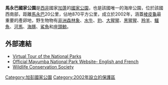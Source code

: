 {{Infobox protected area
| name = 馬永巴國家公園
| iucn_category = II
| photo = 
| photo_caption = 
| location = {{flag|Gabon}}
| nearest_city = [[馬永巴|馬永巴]]
| map = Gabon
| relief = 1
| lat_d = 3
| lat_m = 49
| lat_s = 
| lat_NS = S
| long_d = 11
| long_m = 1
| long_s = 
| long_EW = E
| area = 87平方公里
| established = 2002
| visitation_num = 
| visitation_year = 
| governing_body = 
}}

'''馬永巴國家公園'''是[[西非|西非]]國家[[加蓬|加蓬]]的[[國家公園|國家公園]]，也是該國唯一的海岸公園，位於該國西南部，距離[[馬永巴|馬永巴]]20公里，佔地870平方公里，成立於2002年，涵蓋[[棱皮龜|棱皮龜]]最重要的產卵地，野生物物有[[非洲森林象|非洲森林象]]、[[水牛|水牛]]、[[豹|豹]]、[[大猩猩|大猩猩]]、[[黑猩猩|黑猩猩]]、[[羚羊|羚羊]]、[[鱷魚|鱷魚]]、[[河馬|河馬]]、[[海豚|海豚]]、[[鯊魚|鯊魚]]和[[座頭鯨|座頭鯨]]。

==外部連結==
*[https://web.archive.org/web/20110801020644/http://www.gabon-nature.com/ Virtual Tour of the National Parks]
* [http://www.mayumbanationalpark.com Official Mayumba National Park Website- English and French]
* [https://web.archive.org/web/20060228050817/http://www.wcs.org/international/Africa/gabon/mayumba Wildlife Conservation Society]

{{DEFAULTSORT:Mayumba}}
[[Category:加彭國家公園|Category:加彭國家公園]]
[[Category:2002年設立的保護區|Category:2002年設立的保護區]]

{{Gabon-stub}}
